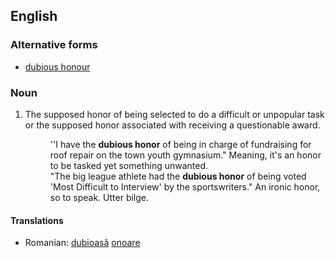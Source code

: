 ==English==

===Alternative forms===
* [[dubious honour]]

===Noun===
{{en-noun|head=[[dubious]] [[honor]]}}

# The supposed honor of being selected to do a difficult or unpopular task or the supposed honor associated with receiving a questionable award. 
#: ''I have the '''dubious honor''' of being in charge of fundraising for roof repair on the town youth gymnasium."  Meaning, it's an honor to be tasked yet something unwanted.
#:"The big league athlete had the '''dubious honor''' of being voted 'Most Difficult to Interview' by the sportswriters."   An ironic honor, so to speak. Utter bilge.

====Translations====
{{trans-top|supposed honor}}
* Romanian: [[dubios|dubioasă]] [[onoare]] {{f}}
{{trans-mid}}

{{trans-bottom}}